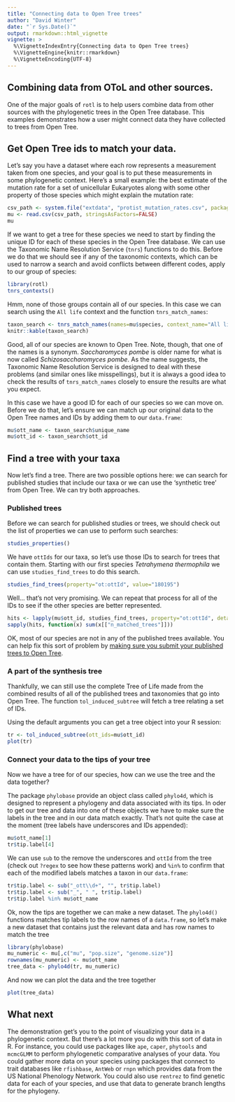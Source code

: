 ```yaml
---
title: "Connecting data to Open Tree trees"
author: "David Winter"
date: "`r Sys.Date()`"
output: rmarkdown::html_vignette
vignette: >
  %\VignetteIndexEntry{Connecting data to Open Tree trees}
  %\VignetteEngine{knitr::rmarkdown}
  %\VignetteEncoding{UTF-8}
---
```


## Combining data from OToL and other sources.

One of the major goals of `rotl` is to help users combine data from other
sources with the phylogenetic trees in the Open Tree database. This examples
demonstrates how a user might connect data they have collected to trees from
Open Tree.

## Get Open Tree ids to match your data.

Let's say you have a dataset where each row represents a measurement taken from
one species, and your goal is to put these measurements in some phylogenetic
context. Here's a small example: the best estimate of the mutation rate for a
set of unicellular Eukaryotes along with some other property of those species
which might explain the mutation rate:

```r
csv_path <- system.file("extdata", "protist_mutation_rates.csv", package = "rotl")
mu <- read.csv(csv_path, stringsAsFactors=FALSE)
mu
```

If we want to get a tree for these species we need to start by finding the
unique ID for each of these species in the Open Tree database. We can use the
Taxonomic Name Resolution Service (`tnrs`) functions to do this. Before we do
that we should see if any of the taxonomic contexts, which can be used to narrow
a search and avoid conflicts between different codes, apply to our group of species:

```r
library(rotl)
tnrs_contexts()
```

Hmm, none of those groups contain all of our species. In this case we can
search using the `All life` context and the function `tnrs_match_names`:

```r
taxon_search <- tnrs_match_names(names=mu$species, context_name="All life")
knitr::kable(taxon_search)
```

Good, all of our  species are known to Open Tree. Note, though, that one of the names
is a synonym. _Saccharomyces pombe_ is older name for what is now called
_Schizosaccharomyces pombe_. As the name suggests, the Taxonomic Name
Resolution Service is designed to deal with these problems (and similar ones
like misspellings), but it is always a good idea to check the results of
`tnrs_match_names` closely to ensure the results are what you expect.

In this case we have a good ID for each of our species so we can move on. Before
we do that, let's ensure we can match up our original data to the Open Tree
names and IDs by adding them to our `data.frame`:

```r
mu$ott_name <- taxon_search$unique_name
mu$ott_id <- taxon_search$ott_id
```

## Find a tree with your taxa

Now let's find a tree. There are two possible options here: we can search for
published studies that include our taxa or we can use the 'synthetic tree' from
Open Tree. We can try both approaches.

### Published trees

Before we can search for published studies or trees, we should check out the
list of properties we can use to perform such searches:

```r
studies_properties()
```

We have `ottIds` for our taxa, so let's use those IDs to search for trees that
contain them.  Starting with our first species _Tetrahymena thermophila_ we can
use `studies_find_trees` to do this search.

```r
studies_find_trees(property="ot:ottId", value="180195")
```
Well... that's not very promising. We can repeat that process for all of the IDs
to see if the other species are better represented.


```r
hits <- lapply(mu$ott_id, studies_find_trees, property="ot:ottId", detailed = FALSE)
sapply(hits, function(x) sum(x[["n_matched_trees"]]))
```
OK, most of our species are not in any of the published trees available. You can
help fix this sort of problem by [making sure you submit your published trees to
Open Tree](https://tree.opentreeoflife.org/curator).

### A part of the synthesis tree

Thankfully, we can still use the complete Tree of Life made from the
combined results of all of the published trees and taxonomies that go into Open
Tree. The function `tol_induced_subtree` will fetch a tree relating a set of IDs.

Using the default arguments you can get a tree object into your R session:


```r
tr <- tol_induced_subtree(ott_ids=mu$ott_id)
plot(tr)
```

### Connect your data to the tips of your tree

Now we have a tree for of our species, how can we use the tree and the data
together?

The package `phylobase` provide an object class called `phylo4d`, which is
designed to represent a phylogeny and data associated with its tips. In oder to
get our tree and data into one of these objects we have to make sure the labels
in the tree and in our data match exactly. That's not quite the case at the
moment (tree labels have underscores and IDs appended):

```r
mu$ott_name[1]
tr$tip.label[4]
```

We can use `sub` to the remove the underscores and `ottId` from the tree
(check out `?regex` to see how these patterns work) and `%in%` to confirm that
each of the modified labels matches a taxon in our `data.frame`:

```r
tr$tip.label <- sub("_ott\\d+", "", tr$tip.label)
tr$tip.label <- sub("_", " ", tr$tip.label)
tr$tip.label %in% mu$ott_name
```

Ok, now the tips are together we can make a new dataset. The `phylo4d()`
functions matches tip labels to the row names of a `data.frame`, so let's make
a new dataset that contains just the relevant data and has row names to match
the tree



```r
library(phylobase)
mu_numeric <- mu[,c("mu", "pop.size", "genome.size")]
rownames(mu_numeric) <- mu$ott_name
tree_data <- phylo4d(tr, mu_numeric)
```
And now we can plot the data and the tree together


```r
plot(tree_data)
```

## What next

The demonstration get's you to the point of visualizing your data in a
phylogenetic context. But there's a lot more you do with this sort of data in R.
For instance, you could use packages like `ape`, `caper`, `phytools` and
`mcmcGLMM` to perform phylogenetic comparative analyses of your data. You could
gather more data on your species using packages that connect to
trait databases like `rfishbase`, `AntWeb` or `rnpn` which provides data from
the US National Phenology Network. You could also use `rentrez` to find genetic
data for each of your species, and use that data to generate branch lengths for
the phylogeny.
